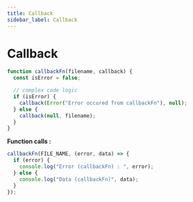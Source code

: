 ```yaml
---
title: Callback
sidebar_label: Callback
---
```


# Callback

```js
function callbackFn(filename, callback) {
  const isError = false;

  // complex code logic
  if (isError) {
    callback(Error("Error occured from callbackFn"), null);
  } else {
    callback(null, filename);
  }
}
```

**Function calls :**

```js
callbackFn(FILE_NAME, (error, data) => {
  if (error) {
    console.log("Error (callbackFn) : ", error);
  } else {
    console.log("Data (callbackFn)", data);
  }
});
```

